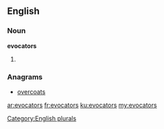 ==English==

===Noun===
'''evocators'''

# {{plural of|evocator}}

===Anagrams===
* [[overcoats#English|overcoats]]

[[Category:English plurals]]

[[ar:evocators]]
[[fr:evocators]]
[[ku:evocators]]
[[my:evocators]]